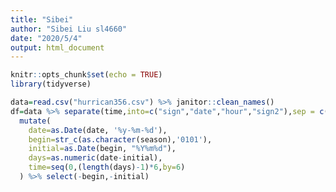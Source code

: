 ```yaml
---
title: "Sibei"
author: "Sibei Liu sl4660"
date: "2020/5/4"
output: html_document
---
```


```r
knitr::opts_chunk$set(echo = TRUE)
library(tidyverse)
```

```r
data=read.csv("hurrican356.csv") %>% janitor::clean_names()
df=data %>% separate(time,into=c("sign","date","hour","sign2"),sep = c(1,9,18)) %>% select(-sign,-sign2) %>% group_by(id) %>% 
  mutate(
    date=as.Date(date, '%y-%m-%d'),
    begin=str_c(as.character(season),'0101'),
    initial=as.Date(begin, "%Y%m%d"),
    days=as.numeric(date-initial),
    time=seq(0,(length(days)-1)*6,by=6)
  ) %>% select(-begin,-initial) 
```

